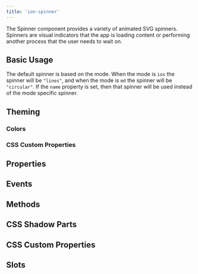 ```yaml
---
title: 'ion-spinner'
---
```



<head>
  <title>ion-spinner | Animated Spinner Icon Components and Properties</title>
  <meta
    name="description"
    content="The ion-spinner component provides a variety of animated SVG spinners. These icons indicate that the app is loading or performing another process to wait on."
  />
</head>


<EncapsulationPill type="shadow" />

The Spinner component provides a variety of animated SVG spinners. Spinners are visual indicators that the app is loading content or performing another process that the user needs to wait on.

## Basic Usage

The default spinner is based on the mode. When the mode is `ios` the spinner will be `"lines"`, and when the mode is `md` the spinner will be `"circular"`. If the `name` property is set, then that spinner will be used instead of the mode specific spinner.


<Basic />

## Theming

### Colors


<Colors />

### CSS Custom Properties


<CSSProps />

## Properties

<Props />

## Events

<Events />

## Methods

<Methods />

## CSS Shadow Parts

<Parts />

## CSS Custom Properties

<CustomProps />

## Slots

<Slots />
